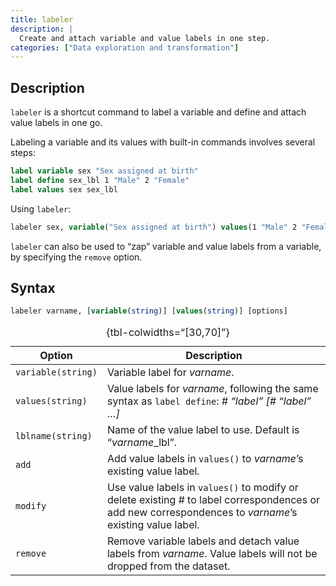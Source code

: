 ```yaml
---
title: labeler
description: |
  Create and attach variable and value labels in one step.
categories: ["Data exploration and transformation"]
---
```


## Description

`labeler` is a shortcut command to label a variable and define and attach value labels in one go.

Labeling a variable and its values with built-in commands involves several steps:

``` stata
label variable sex "Sex assigned at birth" 
label define sex_lbl 1 "Male" 2 "Female"
label values sex sex_lbl
```

Using `labeler`:

``` stata
labeler sex, variable("Sex assigned at birth") values(1 "Male" 2 "Female")
```

`labeler` can also be used to "zap" variable and value labels from a variable, by specifying the `remove` option.

## Syntax

``` stata
labeler varname, [variable(string)] [values(string)] [options]
```

| Option             | Description                                                                                                                                             |
|-------------------|-----------------------------------------------------|
| `variable(string)` | Variable label for *varname*.                                                                                                                           |
| `values(string)`   | Value labels for *varname*, following the same syntax as `label define`: *\# "label" \[# "label" ...\]*                                                 |
| `lblname(string)`  | Name of the value label to use. Default is "*varname*\_lbl".                                                                                            |
| `add`              | Add value labels in `values()` to *varname*'s existing value label.                                                                                     |
| `modify`           | Use value labels in `values()` to modify or delete existing \# to label correspondences or add new correspondences to *varname*'s existing value label. |
| `remove`           | Remove variable labels and detach value labels from *varname*. Value labels will not be dropped from the dataset.                                       |

: {tbl-colwidths="\[30,70\]"}
